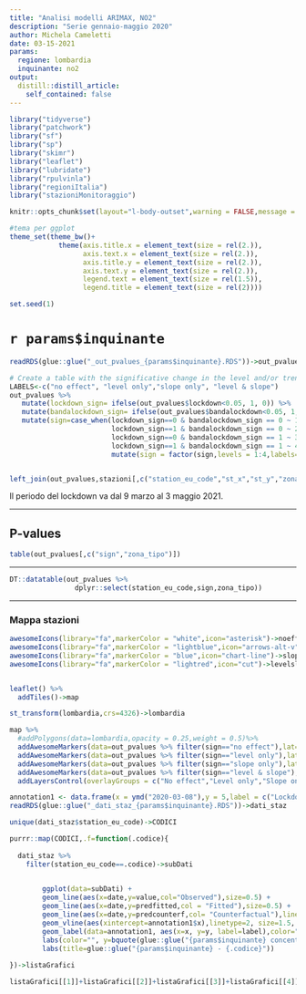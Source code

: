 ```yaml
---
title: "Analisi modelli ARIMAX, NO2"
description: "Serie gennaio-maggio 2020"
author: Michela Cameletti
date: 03-15-2021
params:
  regione: lombardia
  inquinante: no2
output:
  distill::distill_article:
    self_contained: false
---
```



```r
library("tidyverse")
library("patchwork")
library("sf")
library("sp")
library("skimr")
library("leaflet")
library("lubridate")
library("rpulvinla")
library("regioniItalia")
library("stazioniMonitoraggio")

knitr::opts_chunk$set(layout="l-body-outset",warning = FALSE,message = FALSE,echo=FALSE,fig.height=4,include = TRUE,eval = TRUE)

#tema per ggplot
theme_set(theme_bw()+
            theme(axis.title.x = element_text(size = rel(2.)),
                  axis.text.x = element_text(size = rel(2.)),
                  axis.title.y = element_text(size = rel(2.)),
                  axis.text.y = element_text(size = rel(2.)),
                  legend.text = element_text(size = rel(1.5)),
                  legend.title = element_text(size = rel(2))))

set.seed(1)
```

# `r params$inquinante`  


```r
readRDS(glue::glue("_out_pvalues_{params$inquinante}.RDS"))->out_pvalues

# Create a table with the significative change in the level and/or trend slope
LABELS<-c("no effect", "level only","slope only", "level & slope")
out_pvalues %>%
   mutate(lockdown_sign= ifelse(out_pvalues$lockdown<0.05, 1, 0)) %>%
   mutate(bandalockdown_sign= ifelse(out_pvalues$bandalockdown<0.05, 1, 0)) %>%
   mutate(sign=case_when(lockdown_sign==0 & bandalockdown_sign == 0 ~ 1,
                         lockdown_sign==1 & bandalockdown_sign == 0 ~ 2,
                         lockdown_sign==0 & bandalockdown_sign == 1 ~ 3,
                         lockdown_sign==1 & bandalockdown_sign == 1 ~ 4)) %>%
                         mutate(sign = factor(sign,levels = 1:4,labels=LABELS))->out_pvalues


left_join(out_pvalues,stazioni[,c("station_eu_code","st_x","st_y","zona_tipo")])->out_pvalues
```

Il periodo del lockdown va dal 9 marzo al 3 maggio 2021.

---

## P-values


```r
table(out_pvalues[,c("sign","zona_tipo")])
```

---

```r
DT::datatable(out_pvalues %>% 
                dplyr::select(station_eu_code,sign,zona_tipo))
```

---

### Mappa stazioni

```r

awesomeIcons(library="fa",markerColor = "white",icon="asterisk")->noeffect_icon
awesomeIcons(library="fa",markerColor = "lightblue",icon="arrows-alt-v")->levelonly_icon
awesomeIcons(library="fa",markerColor = "blue",icon="chart-line")->slopeonly_icon
awesomeIcons(library="fa",markerColor = "lightred",icon="cut")->levelslope_icon


leaflet() %>%
  addTiles()->map

st_transform(lombardia,crs=4326)->lombardia

map %>%
  #addPolygons(data=lombardia,opacity = 0.25,weight = 0.5)%>%
  addAwesomeMarkers(data=out_pvalues %>% filter(sign=="no effect"),lat=~st_y,lng=~st_x,group = "No effect",icon = noeffect_icon,popup = ~station_eu_code) %>%
  addAwesomeMarkers(data=out_pvalues %>% filter(sign=="level only"),lat=~st_y,lng=~st_x,group="Level only",icon = levelonly_icon,popup = ~station_eu_code) %>%
  addAwesomeMarkers(data=out_pvalues %>% filter(sign=="slope only"),lat=~st_y,lng=~st_x,group="Slope only",icon = slopeonly_icon,popup = ~station_eu_code) %>%
  addAwesomeMarkers(data=out_pvalues %>% filter(sign=="level & slope"),lat=~st_y,lng=~st_x,group="Level & slope",icon = levelslope_icon,popup = ~station_eu_code)%>%
  addLayersControl(overlayGroups = c("No effect","Level only","Slope only","Level & slope"),options = layersControlOptions(collapsed=FALSE))


```


```r
annotation1 <- data.frame(x = ymd("2020-03-08"),y = 5,label = c("Lockdown"))
readRDS(glue::glue("_dati_staz_{params$inquinante}.RDS"))->dati_staz

unique(dati_staz$station_eu_code)->CODICI

purrr::map(CODICI,.f=function(.codice){
  
  dati_staz %>%
    filter(station_eu_code==.codice)->subDati
  

        ggplot(data=subDati) +
        geom_line(aes(x=date,y=value,col="Observed"),size=0.5) +
        geom_line(aes(x=date,y=predfitted,col = "Fitted"),size=0.5) +
        geom_line(aes(x=date,y=predcounterf,col= "Counterfactual"),linetype=2,size=0.5) +
        geom_vline(aes(xintercept=annotation1$x),linetype=2, size=1.5, col="darkgreen") + 
        geom_label(data=annotation1, aes(x=x, y=y, label=label),color="orange", size=6 , angle=45, fontface="bold") +
        labs(color="", y=bquote(glue::glue("{params$inquinante} concentration (" ~ mu ~ g/m^3 ~ ")")))+
        labs(title=glue::glue("{params$inquinante} - {.codice}"))
        
})->listaGrafici 
```

```r
listaGrafici[[1]]+listaGrafici[[2]]+listaGrafici[[3]]+listaGrafici[[4]]+plot_layout(ncol=2,nrow=2)
```
